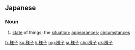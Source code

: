 {{also|樣子|样子}}
==Japanese==
{{ja-kanjitab|よう|す|yomi=on}}

===Noun===
{{ja-noun|ようす|kyu=樣子}}

# [[state]] of things; the [[situation]]; [[appearances]]; [[circumstances]]
#: {{ja-usex|どうも'''様子'''がおかしい。|どうも '''ようす''' が おかし.い。|It smells fishy.}}

[[fr:様子]]
[[ko:様子]]
[[li:様子]]
[[mg:様子]]
[[ja:様子]]
[[chr:様子]]
[[uk:様子]]